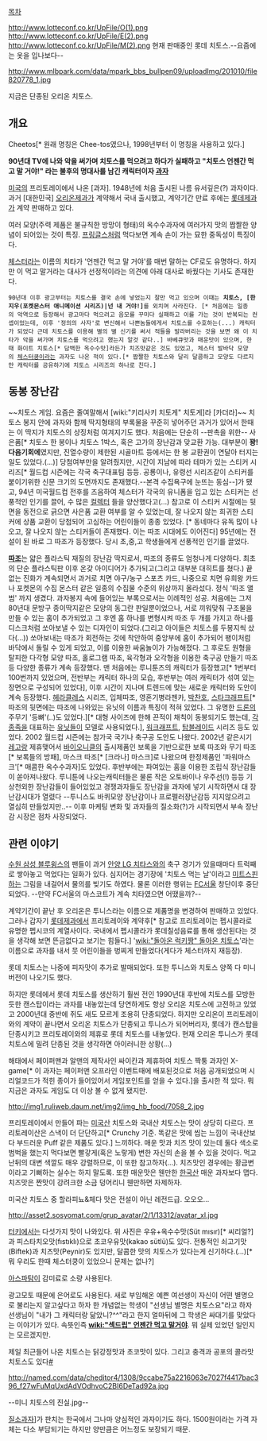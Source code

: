 [[목차]]

http://www.lotteconf.co.kr/UpFile/O(1).png
http://www.lotteconf.co.kr/UpFile/E(2).png
http://www.lotteconf.co.kr/UpFile/M(2).png
현재 판매중인 롯데 치토스.--요즘에는 옷을 입나보다--

http://www.mlbpark.com/data/mpark_bbs_bullpen09/uploadImg/201010/file820778_1.jpg

지금은 단종된 오리온 치토스.

== 개요 ==
Cheetos[* 원래 명칭은 Chee-tos였으나, 1998년부터 이 명칭을 사용하고 있다.]

'''90년대 TV에 나와 악을 써가며 치토스를 먹으려고 하다가 실패하고 "치토스 언젠간 먹고 말 거야!" 라는 불후의 명대사를 남긴 캐릭터이자 [[과자]]'''

[[미국]]의 프리토레이에서 나온 [과자]. 1948년에 처음 출시된 나름 유서깊은(?) 과자이다. 과거 [대한민국] [[오리온그룹|오리온제과]]가 계약해서 국내 출시했고, 계약기간 만료 후에는 [[롯데제과]]가 계약 판매하고 있다.

여러 모양(주력 제품은 불규칙한 방망이 형태)의 옥수수과자에 여러가지 맛의 짭짤한 양념이 되어있는 것이 특징. [[프링글스]]처럼 먹다보면 계속 손이 가는 묘한 중독성이 특징이다.

[[체스터]]라는 이름의 치타가 '언젠간 먹고 말 거야'를 매번 말하는 CF로도 유명하다.
하지만 이 먹고 말거라는 대사가 선정적이라는 의견에 아래 대사로 바꿨다는 기사도 존재한다. 
 90년대 이후 광고부터는 치토스를 결국 손에 넣었는지 잘만 먹고 있으며 이때는 '''치토스, [한지우(포켓몬스터 애니메이션 시리즈)|넌 내 거야!]'''를 외치며 사라진다. [* 처음에는 일종의 악역으로 등장해서 광고마다 먹으려고 음모를 꾸미다 실패하고 이를 가는 것이 반복되는 컨셉이었는데, 이후 '정의의 사자'로 변신해서 나쁜놈들에게서 치토스를 수호하는(...) 캐릭터가 되었다 근데 치토스를 이용해 별의 별 신기를 써서 적들을 발라버리는 것을 보면 왜 이 치타가 악을 써가며 치토스를 먹으려고 했는지 알것 같다..] 바베큐맛과 매운맛이 있으며, 한때 화이트 치토스[* 담백한 옥수수맛]라든가 치즈맛같은 것도 있었고, 체스터 발바닥 모양의 [[체스터쿵]]이라는 과자도 나온 적이 있다.[* 짭짤한 치토스와 달리 달콤하고 모양도 다르지만 캐릭터를 공유하기에 치토스 시리즈의 하나로 친다.]

== 동봉 장난감 ==
~~치토스 게임. 요즘은 줄여말해서 [wiki:"키리사키 치토게" 치토게]라 [카더라]~~
치토스 봉지 안에 과자와 함께 딱지형태의 부록물을 꾸준히 넣어주던 과거가 있어서 한때는 이 딱지가 치토스의 상징처럼 여겨지기도 했다. 처음에는 단순히 --판촉을 위한-- 사은품[* 치토스 한 봉이나 치토스 1박스, 혹은 고가의 장난감과 맞교환 가능. 대부분이 '''꽝! 다음기회에'''였지만, 진열수량이 제한된 시골마트 등에서는 한 봉 교환권이 연달아 터지는 일도 있었다.(...)] 당첨여부만을 알려줬지만, 시간이 지남에 따라 테마가 있는 스티커 시리즈[* 월드컵 시즌에는 각국 축구대표팀 등등. 공룡이나, 유령선 시리즈같이 스티커를 붙이기위한 신문 크기의 도면까지도 존재했다.--본격 수집욕구에 눈뜨는 동심--]가 됐고, 94년 미국월드컵 전후를 즈음하여 체스터가 각국의 유니폼을 입고 있는 스티커는 선풍적인 인기를 끌어, 수 많은 [[컬렉터]] 들을 양산했다고(...) 참고로 이 스티커 시절에는 뒷면을 동전으로 긁으면 사은품 교환 여부를 알 수 있었는데, 잘 나오지 않는 희귀한 스티커에 상품 교환이 당첨되어 고심하는 어린이들이 종종 있었다. [* 동네마다 유독 많이 나오고, 잘 나오지 않는 스티커들이 존재했다. 이는 따조 시대에도 이어진다] 95년에는 전설이 된 바로 그 따조가 등장했다. 당시 초,중,고 학생들에게 선풍적인 인기를 끌었다.

'''[[따조]]'''는 얇은 플라스틱 재질의 장난감 딱지로서, 따조의 종류도 엄청나게 다양하다. 최초의 단순 플라스틱판 이후 온갖 아이디어가 추가되고(그리고 대부분 대히트를 쳤다.) 끝없는 진화가 계속되면서 과거로 치면 야구/농구 스포츠 카드, 나중으로 치면 유희왕 카드나 포켓몬의 수집 몬스터 같은 일종의 수집물 수준의 위상까지 올라섰다. 정식 '따조 앨범' 까지 생겼다. 과자봉지 속에 들어있는 부록으로서는 이례적인 성공.
처음에는 그저 80년대 문방구 종이딱지같은 모양의 동그란 판일뿐이었으나, 서로 끼워맞춰 구조물을 만들 수 있는 홈이 추가되었고 그 후엔 홈 하나를 변형시켜 따조 두 개를 가지고 하나를 디스크처럼 쏘아보낼 수 있는 디자인이 되었다.(그리고 아이들은 치토스를 두봉지씩 샀다(...)) 쏘아보내는 따조가 회전하는 것에 착안하여 중앙부에 홈이 추가되어 팽이처럼 바닥에서 돌릴 수 있게 되었고, 이를 이용한 싸움놀이가 가능해졌다. 그 후로도 원형을 탈피한 다각형 모양 따조, 홀로그램 따조, 육각형과 오각형을 이용한 축구공 만들기 따조 등 다양한 종류가 계속 등장했다.
맨 처음에는 루니툰즈의 캐릭터가 등장했고[* 1번부터 100번까지 있었으며, 전반부는 캐릭터 하나의 모습, 후반부는 여러 캐릭터가 섞여 있는 장면으로 구성되어 있었다], 이후 시간이 지나며 트렌드에 맞는 새로운 캐릭터와 도안이 계속 등장했다. [[헤라클레스]] 시리즈, 입체따조, 영혼기병라젠카, [[박찬호]], [[스타크래프트]][* 따조의 뒷면에는 따조에 나와있는 유닛의 이름과 특징이 적혀 있었다. 그 유명한 [[일벌레(스타크래프트)|드론]]의 주무기 '등뼈'(..)도 있었다.][* 대형 사이즈에 한해 끈적이 채칙이 동봉되기도 했는데, [[테란|각]] [[저그|종]][[프로토스|족]]을 대표하는 [[해병(스타크래프트)|유]][[히드라리스크|닛]][[광전사(스타크래프트)|들]]이 모델로 사용되었다.], [[워크래프트]], [[탑블레이드]] 시리즈 등도 있었다. 2002 월드컵 시즌에는 참가국 국기나 축구공 도안도 나왔다. 2002년 같은시기 [[레고]]랑 제휴맺어서 [[바이오니클]]의 출시제품인 보록을 기반으로한 보록 따조와 무기 따조[* 보록들의 방패], 마스크 따조[* [크라나] 마스크]로 나왔으며 한정제품인 '파워마스크'[* 매콤한 옥수수과자]도 있었다.
후반부에는 파여있는 홈을 이용한 조립식 장난감들이 쏟아져나왔다. 루니툰에 나오는캐릭터들은 물론 작은 오토바이나 우주선(!) 등등 기상천외한 장난감들이 들어있었고 경쟁과자들도 장난감을 과자에 넣기 시작하면서 대 장난감시대가 열렸다 --투니스도 바퀴모양 장난감이나 프로펠러장난감등 지지않으려고 열심히 만들었지만..-- 
이후 마케팅 변화 및 과자들의 질소화(?)가 시작되면서 부속 장난감 시장은 점차 사장되었다. 

== 관련 이야기 ==
[[수원 삼성 블루윙스]]의 팬들이 과거 [[안양 LG 치타스]]와의 축구 경기가 있을때마다 트럭째로 쌓아놓고 먹었다는 일화가 있다. 심지어는 경기장에 '치토스 먹는 날'이라고 [[미트스핀]]하는 그림을 내걸어서 물의를 빚기도 하였다. 물론 이러한 행위는 [[FC서울]] 창단이후 중단되었다. --만약 FC서울의 마스코트가 계속 치타였으면 어땠을까?--

계약기간이 끝난 후 오리온은 투니스라는 이름으로 제품명을 변경하여 판매하고 있었다. 그러나 갑자기 [[롯데제과]]에서 프리토레이와 계약후[* 참고로 프리토레이는 펩시콜라로 유명한 펩시코의 계열사이다. 국내에서 펩시콜라가 롯데칠성음료를 통해 생산된다는 것을 생각해 보면 뜬금없다고 보기는 힘들다.] '[[wiki:"돌아온 럭키짱" 돌아온 치토스]]'라는 이름으로 과자를 내서 뭇 어린이들을 벙찌게 만들었다(게다가 체스터까지 재등장).

롯데 치토스는 나중에 피자맛이 추가로 발매되었다. 또한 투니스와 치토스 양쪽 다 미니 버전이 나오기도 했다.

하지만 롯데에서 롯데 치토스를 생산하기 훨씬 전인 1990년대 후반에 치토스를 모방한듯한 캔스탑이라는 과자를 내놓았는데 당연하게도 항상 오리온 치토스에 고전하고 있었고 2000년대 중반에 쥐도 새도 모르게 조용히 단종되었다. 하지만 오리온이 프리토레이와의 계약이 끝나면서 오리온 치토스가 단종되고 투니스가 되어버리자, 롯데가 캔스탑을 단종시키고 프리토레이와의 제휴로 롯데 치토스를 내놓았다. 현재 오리온 투니스가 롯데 치토스에 밀려 단종된 것을 생각하면 아이러니한 상황(...)

해태에서 페이퍼맨과 알맨의 제작사인 싸이칸과 제휴하여 치토스 짝퉁 과자인 X-game[* 이 과자는 페이퍼맨 오프라인 이벤트때에 배포된것으로 처음 공개되었으며 시리얼코드가 적힌 종이가 들어있어서 게임포인트를 얻을 수 있다.]을 출시한 적 있다. 뭐 지금은 과자도 게임도 더 이상 볼 수 없게 됐지만.

http://img1.ruliweb.daum.net/img2/img_hb_food/7058_2.jpg

프리토레이에서 만들어 파는 [[미국]]산 치토스와 국내산 치토스는 맛이 상당히 다르다. 프리토레이산은 스낵이 더 단단하고[* Crunchy 기준. 똑같은 맛에 씹는 느낌이 국내산보다 부드러운 Puff 같은 제품도 있다.] 느끼하다. 매운 맛과 치즈 맛이 있는데 둘다 색소로 범벅을 했는지 먹다보면 빨갛게(혹은 노랗게) 변한 자신의 손을 볼 수 있을 것이다. 먹고 난뒤의 대변 색깔도 매우 강렬하므로, 이 또한 참고하자(…). 치즈맛인 경우에는 황금변이라고 기뻐하는 실수는 하지 말도록. 또한 매운맛은 웬만한 [[한국]]산 매운 과자보다 맵다. 치즈맛은 짠맛이 강려크한 소금 덩어리니 웬만하면 자제하자.

미국산 치토스 중 할라피뇨&체다 맛은 전설이 아닌 레전드급. 오오오…

http://asset2.sosyomat.com/grup_avatar/2/1/13312/avatar_xl.jpg

[[터키]]에서는 다섯가지 맛이 나와있다. 위 사진은 우유+옥수수맛(Süt mısır)[* 씨리얼?]과 피스타치오맛(fıstıklı)으로 초코우유맛(kakao sütlü)도 있다. 전통적인 쇠고기맛(Biftek)과 치즈맛(Peynir)도 있지만, 달콤한 맛의 치토스가 있다는게 신기하다.(...)[* 뭐 우리도 한때 체스터쿵이 있었으니 문제는 없나?]

[[아스파탐]]이 감미료로 소량 사용된다.

광고모토 때문에 은어로도 사용된다. 새로 부임해온 예쁜 여선생이 자신이 어떤 별명으로 불리는지 알고싶다고 하자 한 개념없는 학생이 "선생님 별명은 치토스요"라고 하자 선생님이 "내가 그 캐릭터랑 닮았니?^^"라고 한지 얼마뒤에 그 학생은 싸대기를 맞았다는 이야기가 있다. 속뜻인즉 '''[[wiki:"섹드립" 언젠간 먹고 말거야]]'''. 뭐 실제 있었던 일인지는 모르겠지만.

제일 최근들어 나온 치토스는 닭강정맛과 초코맛이 있다.
그리고 충격과 공포의 콜라맛 치토스도 있다[http://bbs2.ruliweb.daum.net/gaia/do/ruliweb/default/319/read?bbsId=G005&articleId=19313148&itemId=117 #]

http://named.com/data/cheditor4/1308/9ccabe75a2216063e7027f4417bac396_f27wFuMqUxdAdVOdhvoC2BI6DeTad92a.jpg

--미니 치토스의 진실.jpg--

[[질소과자]]]가 판치는 한국에서 그나마 양심적인 과자이기도 하다. 1500원이라는 가격 자체는 다소 부담되기는 하지만 양만큼은 어느정도 보장되기 때문.
